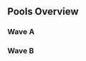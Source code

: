 {{DISPLAYTITLE:Super Smash Sundays 41: ''Melee'' Singles Pools}}{{tabs static
|name1=Overview
|link1=Super Smash Sundays/41/Melee
|name2=Singles Pools
|link2=Super Smash Sundays/41/Melee/Singles Pools
|name3=Singles Bracket
|link3=Super Smash Sundays/41/Melee/Singles Bracket
|name4=Doubles Bracket
|link4=Super Smash Sundays/41/Melee/Doubles Bracket
|This=2
}}
==Pools Overview==
===Wave A===
{{Box|start|padding=2em}}
{{HiddenSort|===A1===}}
{{GroupTableStart |Bracket A1|width=300px}}
{{GroupTableSlot|DendyPretendy|flag=|win_m=3|lose_m=0|place=3|bg=up|go={{advance|Super_Smash_Sundays_41/Singles_Bracket#Winners_Bracket}}}}
{{GroupTableSlot|Squid|flag=us|win_m=2|lose_m=0|place=3|bg=up|go={{advance|Super_Smash_Sundays_41/Singles_Bracket#Winners_Bracket}}}}
{{GroupTableSlot|Hulka|flag=us|win_m=3|lose_m=1|place=4|bg=stay|go={{advance|Super_Smash_Sundays_41/Singles_Bracket#Losers_Bracket}}}}
{{GroupTableSlot|mexico629|flag=us|win_m=3|lose_m=1|place=4|bg=stay|go={{advance|Super_Smash_Sundays_41/Singles_Bracket#Losers_Bracket}}}}
{{GroupTableSlot|wyne|flag=us|win_m=3|lose_m=2|place=5|bg=down}}
{{GroupTableSlot|Reno|flag=us|win_m=1|lose_m=2|place=5|bg=down}}
{{GroupTableSlot|Tilt|flag=us|win_m=2|lose_m=2|place=7|bg=down}}
{{GroupTableSlot|KramePie|flag=us|win_m=2|lose_m=2|place=7|bg=down}}
{{GroupTableSlot|Stanky|flag=us|win_m=1|lose_m=2|place=9|bg=down}}
{{GroupTableSlot|Vavez|flag=us|win_m=1|lose_m=2|place=9|bg=down}}
{{GroupTableSlot|theaznruler|flag=us|win_m=1|lose_m=2|place=9|bg=down}}
{{GroupTableSlot|MikeHawk|flag=us|win_m=0|lose_m=2|place=9|bg=down}}
{{GroupTableSlot|YungYoda|flag=us|win_m=0|lose_m=2|place=13|bg=down}}
{{GroupTableSlot|Absol|flag=us|win_m=0|lose_m=2|place=13|bg=down}}
{{GroupTableEnd}}
{{Box|break|padding=2em}}

{{HiddenSort|===A2===}}
{{GroupTableStart |Bracket A2|width=300px}}
{{GroupTableSlot|mixx|flag=us|win_m=3|lose_m=0|place=3|bg=up|go={{advance|Super_Smash_Sundays_41/Singles_Bracket#Winners_Bracket}}}}
{{GroupTableSlot|Westballz|flag=us|win_m=2|lose_m=0|place=3|bg=up|go={{advance|Super_Smash_Sundays_41/Singles_Bracket#Winners_Bracket}}}}
{{GroupTableSlot|Cinnamon Apple Oatmeal|flag=us|win_m=3|lose_m=1|place=4|bg=stay|go={{advance|Super_Smash_Sundays_41/Singles_Bracket#Losers_Bracket}}}}
{{GroupTableSlot|Cortex|flag=us|win_m=3|lose_m=1|place=4|bg=stay|go={{advance|Super_Smash_Sundays_41/Singles_Bracket#Losers_Bracket}}}}
{{GroupTableSlot|Shazmah|flag=us|win_m=3|lose_m=2|place=5|bg=down}}
{{GroupTableSlot|NWChris|flag=us|win_m=3|lose_m=2|place=5|bg=down}}
{{GroupTableSlot|ember-|flag=us|win_m=2|lose_m=2|place=7|bg=down}}
{{GroupTableSlot|TOAD|flag=us|win_m=2|lose_m=2|place=7|bg=down}}
{{GroupTableSlot|Red|flag=|win_m=1|lose_m=2|place=9|bg=down}}
{{GroupTableSlot|Cloud_Chsr|flag=us|win_m=1|lose_m=2|place=9|bg=down}}
{{GroupTableSlot|Zai|flag=us|win_m=1|lose_m=2|place=9|bg=down}}
{{GroupTableSlot|Boy|flag=us|win_m=0|lose_m=2|place=9|bg=down}}
{{GroupTableSlot|Shine|flag=us|win_m=0|lose_m=2|place=13|bg=down}}
{{GroupTableSlot|Zeo|flag=us|win_m=0|lose_m=2|place=13|bg=down}}
{{GroupTableSlot|The Blond Wonder|flag=us|win_m=0|lose_m=2|place=13|bg=down}}
{{GroupTableEnd}}
{{Box|break|padding=2em}}

{{HiddenSort|===A3===}}
{{GroupTableStart |Bracket A3|width=300px}}
{{GroupTableSlot|Captain Faceroll|flag=us|win_m=2|lose_m=0|place=3|bg=up|go={{advance|Super_Smash_Sundays_41/Singles_Bracket#Winners_Bracket}}}}
{{GroupTableSlot|Ippo|flag=us|win_m=2|lose_m=0|place=3|bg=up|go={{advance|Super_Smash_Sundays_41/Singles_Bracket#Winners_Bracket}}}}
{{GroupTableSlot|Silver|flag=us|win_m=4|lose_m=1|place=4|bg=stay|go={{advance|Super_Smash_Sundays_41/Singles_Bracket#Losers_Bracket}}}}
{{GroupTableSlot|NUT|flag=us|win_m=3|lose_m=1|place=4|bg=stay|go={{advance|Super_Smash_Sundays_41/Singles_Bracket#Losers_Bracket}}}}
{{GroupTableSlot|null|flag=us|win_m=3|lose_m=2|place=5|bg=down}}
{{GroupTableSlot|Mchi|flag=us|win_m=2|lose_m=2|place=5|bg=down}}
{{GroupTableSlot|Anto|flag=us|win_m=2|lose_m=2|place=7|bg=down}}
{{GroupTableSlot|Condor|flag=us|win_m=2|lose_m=2|place=7|bg=down}}
{{GroupTableSlot|Maruf|flag=us|win_m=1|lose_m=2|place=9|bg=down}}
{{GroupTableSlot|NikkoNikkoSushi|flag=us|win_m=1|lose_m=2|place=9|bg=down}}
{{GroupTableSlot|Chefboy|flag=us|win_m=0|lose_m=2|place=9|bg=down}}
{{GroupTableSlot|Too Jayss|flag=us|win_m=0|lose_m=2|place=9|bg=down}}
{{GroupTableSlot|JD The Fiend|flag=us|win_m=0|lose_m=2|place=13|bg=down}}
{{GroupTableSlot|Bahn Solo|flag=us|win_m=0|lose_m=2|place=13|bg=down}}
{{GroupTableEnd}}
{{Box|break|padding=2em}}

{{HiddenSort|===A4===}}
{{GroupTableStart |Bracket A4|width=300px}}
{{GroupTableSlot|ROFL|flag=us|win_m=2|lose_m=0|place=3|bg=up|go={{advance|Super_Smash_Sundays_41/Singles_Bracket#Winners_Bracket}}}}
{{GroupTableSlot|Jace|flag=us|win_m=2|lose_m=0|place=3|bg=up|go={{advance|Super_Smash_Sundays_41/Singles_Bracket#Winners_Bracket}}}}
{{GroupTableSlot|Tenshii|flag=us|win_m=3|lose_m=1|place=4|bg=stay|go={{advance|Super_Smash_Sundays_41/Singles_Bracket#Losers_Bracket}}}}
{{GroupTableSlot|ARMY|flag=us|win_m=3|lose_m=1|place=4|bg=stay|go={{advance|Super_Smash_Sundays_41/Singles_Bracket#Losers_Bracket}}}}
{{GroupTableSlot|Toxic Reflection|flag=us|win_m=3|lose_m=2|place=5|bg=down}}
{{GroupTableSlot|Chroma|flag=us|win_m=2|lose_m=2|place=5|bg=down}}
{{GroupTableSlot|Oli|flag=us|win_m=2|lose_m=2|place=7|bg=down}}
{{GroupTableSlot|NaCl|flag=us|win_m=2|lose_m=2|place=7|bg=down}}
{{GroupTableSlot|shmenky|flag=us|win_m=1|lose_m=2|place=9|bg=down}}
{{GroupTableSlot|Champloo|flag=us|win_m=1|lose_m=2|place=9|bg=down}}
{{GroupTableSlot|Sun|flag=us|win_m=1|lose_m=2|place=9|bg=down}}
{{GroupTableSlot|helpmeasap|flag=us|win_m=0|lose_m=2|place=9|bg=down}}
{{GroupTableSlot|Pixo|flag=us|win_m=0|lose_m=2|place=13|bg=down}}
{{GroupTableSlot|Yung!|flag=us|win_m=0|lose_m=2|place=13|bg=down}}
{{GroupTableEnd}}
{{Box|end}}

===Wave B===
{{Box|start|padding=2em}}
{{HiddenSort|===B1===}}
{{GroupTableStart |Bracket B1|width=300px}}
{{GroupTableSlot|PsychoMidget|flag=us|win_m=2|lose_m=0|place=3|bg=up|go={{advance|Super_Smash_Sundays_41/Singles_Bracket#Winners_Bracket}}}}
{{GroupTableSlot|HugS|flag=us|win_m=2|lose_m=0|place=3|bg=up|go={{advance|Super_Smash_Sundays_41/Singles_Bracket#Winners_Bracket}}}}
{{GroupTableSlot|Eloy|flag=us|win_m=4|lose_m=1|place=4|bg=stay|go={{advance|Super_Smash_Sundays_41/Singles_Bracket#Losers_Bracket}}}}
{{GroupTableSlot|Trichael Man|flag=us|win_m=3|lose_m=1|place=4|bg=stay|go={{advance|Super_Smash_Sundays_41/Singles_Bracket#Losers_Bracket}}}}
{{GroupTableSlot|Cesar|flag=us|win_m=3|lose_m=2|place=5|bg=down}}
{{GroupTableSlot|Zeodyne|flag=|win_m=2|lose_m=2|place=5|bg=down}}
{{GroupTableSlot|Kony|flag=us|win_m=2|lose_m=2|place=7|bg=down}}
{{GroupTableSlot|Symbiot|flag=us|win_m=2|lose_m=2|place=7|bg=down}}
{{GroupTableSlot|topkek|flag=us|win_m=1|lose_m=2|place=9|bg=down}}
{{GroupTableSlot|EDC|flag=us|win_m=1|lose_m=2|place=9|bg=down}}
{{GroupTableSlot|Cakes|flag=us|win_m=0|lose_m=2|place=9|bg=down}}
{{GroupTableSlot|TallFatWhiteGuy|flag=us|win_m=0|lose_m=2|place=9|bg=down}}
{{GroupTableSlot|SteveDode|flag=us|win_m=0|lose_m=2|place=13|bg=down}}
{{GroupTableSlot|Scooter|flag=us|win_m=0|lose_m=2|place=13|bg=down}}
{{GroupTableEnd}}
{{Box|break|padding=2em}}

{{HiddenSort|===B2===}}
{{GroupTableStart |Bracket B2|width=300px}}
{{GroupTableSlot|EastCoastJeff|flag=us|win_m=3|lose_m=0|place=3|bg=up|go={{advance|Super_Smash_Sundays_41/Singles_Bracket#Winners_Bracket}}}}
{{GroupTableSlot|Lucky|flag=us|win_m=2|lose_m=0|place=3|bg=up|go={{advance|Super_Smash_Sundays_41/Singles_Bracket#Winners_Bracket}}}}
{{GroupTableSlot|SUNG475|flag=us|win_m=3|lose_m=1|place=4|bg=stay|go={{advance|Super_Smash_Sundays_41/Singles_Bracket#Losers_Bracket}}}}
{{GroupTableSlot|yeti|flag=us|win_m=3|lose_m=1|place=4|bg=stay|go={{advance|Super_Smash_Sundays_41/Singles_Bracket#Losers_Bracket}}}}
{{GroupTableSlot|Andymosity|flag=us|win_m=3|lose_m=2|place=5|bg=down}}
{{GroupTableSlot|Bishop|flag=us|win_m=3|lose_m=2|place=5|bg=down}}
{{GroupTableSlot|MrBitter|flag=us|win_m=2|lose_m=2|place=7|bg=down}}
{{GroupTableSlot|Deadlevi|flag=us|win_m=2|lose_m=2|place=7|bg=down}}
{{GroupTableSlot|Steven|flag=us|win_m=1|lose_m=2|place=9|bg=down}}
{{GroupTableSlot|Zeen|flag=us|win_m=1|lose_m=2|place=9|bg=down}}
{{GroupTableSlot|Blue|flag=us|win_m=1|lose_m=2|place=9|bg=down}}
{{GroupTableSlot|FatBLINDcow|flag=us|win_m=0|lose_m=2|place=9|bg=down}}
{{GroupTableSlot|tallcan|flag=us|win_m=0|lose_m=2|place=13|bg=down}}
{{GroupTableSlot|Boxes|flag=us|win_m=0|lose_m=2|place=13|bg=down}}
{{GroupTableSlot|Bobby :3|flag=us|win_m=0|lose_m=2|place=13|bg=down}}
{{GroupTableEnd}}
{{Box|break|padding=2em}}

{{HiddenSort|===B3===}}
{{GroupTableStart |Bracket B3|width=300px}}
{{GroupTableSlot|SacaSuMoto|flag=us|win_m=3|lose_m=0|place=3|bg=up|go={{advance|Super_Smash_Sundays_41/Singles_Bracket#Winners_Bracket}}}}
{{GroupTableSlot|MacD|flag=us|win_m=2|lose_m=0|place=3|bg=up|go={{advance|Super_Smash_Sundays_41/Singles_Bracket#Winners_Bracket}}}}
{{GroupTableSlot|Erik|flag=us|win_m=3|lose_m=1|place=4|bg=stay|go={{advance|Super_Smash_Sundays_41/Singles_Bracket#Losers_Bracket}}}}
{{GroupTableSlot|Neeco|flag=us|win_m=3|lose_m=1|place=4|bg=stay|go={{advance|Super_Smash_Sundays_41/Singles_Bracket#Losers_Bracket}}}}
{{GroupTableSlot|SkSk|flag=us|win_m=3|lose_m=2|place=5|bg=down}}
{{GroupTableSlot|Mist|flag=us|win_m=3|lose_m=2|place=5|bg=down}}
{{GroupTableSlot|Kellen|flag=us|win_m=2|lose_m=2|place=7|bg=down}}
{{GroupTableSlot|Dilla|flag=us|win_m=2|lose_m=2|place=7|bg=down}}
{{GroupTableSlot|Nigo|flag=us|win_m=1|lose_m=2|place=9|bg=down}}
{{GroupTableSlot|Streetlamp|flag=us|win_m=1|lose_m=2|place=9|bg=down}}
{{GroupTableSlot|Slime|flag=us|win_m=1|lose_m=2|place=9|bg=down}}
{{GroupTableSlot|Hengod|flag=us|win_m=0|lose_m=2|place=9|bg=down}}
{{GroupTableSlot|Yung|flag=|win_m=0|lose_m=2|place=13|bg=down}}
{{GroupTableSlot|seafood_genie|flag=us|win_m=0|lose_m=2|place=13|bg=down}}
{{GroupTableSlot|Calzone|flag=us|win_m=0|lose_m=2|place=13|bg=down}}
{{GroupTableEnd}}
{{Box|break|padding=2em}}

{{HiddenSort|===B4===}}
{{GroupTableStart |Bracket B4|width=300px}}
{{GroupTableSlot|Kira|flag=us|win_m=2|lose_m=0|place=3|bg=up|go={{advance|Super_Smash_Sundays_41/Singles_Bracket#Winners_Bracket}}}}
{{GroupTableSlot|MikeHaze|flag=us|win_m=2|lose_m=0|place=3|bg=up|go={{advance|Super_Smash_Sundays_41/Singles_Bracket#Winners_Bracket}}}}
{{GroupTableSlot|Wieners|flag=us|win_m=4|lose_m=1|place=4|bg=stay|go={{advance|Super_Smash_Sundays_41/Singles_Bracket#Losers_Bracket}}}}
{{GroupTableSlot|Kanti|flag=us|win_m=3|lose_m=1|place=4|bg=stay|go={{advance|Super_Smash_Sundays_41/Singles_Bracket#Losers_Bracket}}}}
{{GroupTableSlot|Munch|flag=us|win_m=3|lose_m=2|place=5|bg=down}}
{{GroupTableSlot|Radio Giraffe|flag=us|win_m=2|lose_m=2|place=5|bg=down}}
{{GroupTableSlot|Connorasada|flag=us|win_m=2|lose_m=2|place=7|bg=down}}
{{GroupTableSlot|Ja'Crispy|flag=us|win_m=2|lose_m=2|place=7|bg=down}}
{{GroupTableSlot|Jzhu|flag=us|win_m=1|lose_m=2|place=9|bg=down}}
{{GroupTableSlot|Rabbit|flag=us|win_m=1|lose_m=2|place=9|bg=down}}
{{GroupTableSlot|4Head|flag=us|win_m=0|lose_m=2|place=9|bg=down}}
{{GroupTableSlot|Von|flag=us|win_m=0|lose_m=2|place=9|bg=down}}
{{GroupTableSlot|Starman|flag=us|win_m=0|lose_m=2|place=13|bg=down}}
{{GroupTableSlot|WrexFactor27|flag=us|win_m=0|lose_m=2|place=13|bg=down}}
{{GroupTableEnd}}
{{Box|end}}
